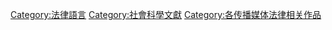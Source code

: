 [[Category:法律語言|Category:法律語言]]
[[Category:社會科學文獻|Category:社會科學文獻]]
[[Category:各传播媒体法律相关作品|Category:各传播媒体法律相关作品]]